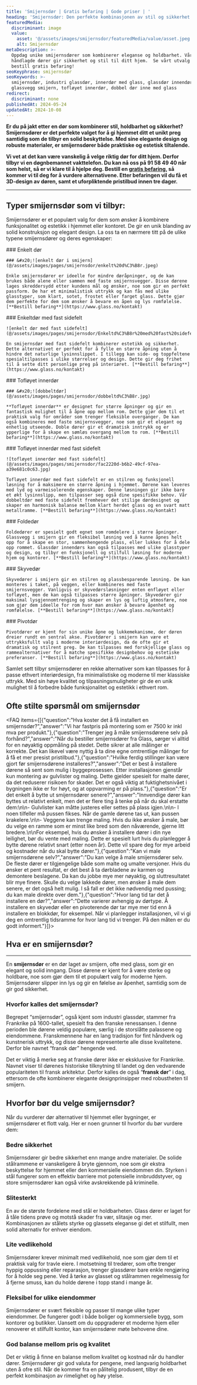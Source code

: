 ```yaml
---
title: 'Smijernsdør | Gratis befaring | Gode priser | '
heading: 'Smijernsdør: Den perfekte kombinasjonen av stil og sikkerhet'
featuredMedia:
  discriminant: image
  value:
    asset: '@/assets/images/smijernsdor/featuredMedia/value/asset.jpeg'
    alt: Smijernsdør
metaDescription: >-
  Oppdag unike smijernsdører som kombinerer eleganse og holdbarhet. Våre
  håndlagde dører gir sikkerhet og stil til ditt hjem.  Se vårt utvalg nå og
  bestill gratis befaring!
seoKeyphrase: smijernsdør
seoKeywords: >-
  smijernsdør, industri glassdør, innerdør med glass, glassdør innendørs,
  glassvegg smijern, tofløyet innerdør, dobbel dør inne med glass
redirect:
  discriminant: none
publishedAt: 2024-05-24
updatedAt: 2024-10-08
---
```

**Er du på jakt etter en dør som kombinerer stil, holdbarhet og sikkerhet? Smijernsdører er det perfekte valget for å gi hjemmet ditt et unikt preg samtidig som de tilbyr en solid beskyttelse. Med sine elegante design og robuste materialer, er smijernsdører både praktiske og estetisk tiltalende.**

**Vi vet at det kan være vanskelig å velge riktig dør for ditt hjem. Derfor tilbyr vi en døgnbemannet vakttelefon. Du kan nå oss på 91 58 49 40 når som helst, så er vi klare til å hjelpe deg. Bestill en [gratis befaring](https://www.glass.no/kontakt), så kommer vi til deg for å vurdere alternativene. Etter befaringen vil du få et 3D-design av døren, samt et uforpliktende pristilbud innen tre dager.**&#x20;

---

## Typer smijernsdør som vi tilbyr:

Smijernsdører er et populært valg for dem som ønsker å kombinere funksjonalitet og estetikk i hjemmet eller kontoret. De gir en unik blanding av solid konstruksjon og elegant design. La oss ta en nærmere titt på de ulike typene smijernsdører og deres egenskaper:

<Container crop="wide">
  <Container crop="normal">
    ### Enkelt dør

    ### &#x20;![enkelt dør i smijern](@/assets/images/pages/smijernsdor/enkelt%20d%C3%B8r.jpeg)

    Enkle smijernsdører er ideelle for mindre døråpninger, og de kan brukes både alene eller sammen med faste smijernsvegger. Disse dørene lages skreddersydd etter kundens mål og ønsker, noe som gir en perfekt passform. De har et minimalistisk uttrykk og kan fås med ulike glasstyper, som klart, sotet, frostet eller farget glass. Dette gjør dem perfekte for dem som ønsker å bevare en åpen og lys romfølelse. [**Bestill befaring**](https://www.glass.no/kontakt)
  </Container>

  <Container crop="normal">
    ### Enkeltdør med fast sidefelt

    ![enkelt dør med fast sidefelt](@/assets/images/pages/smijernsdor/Enkeltd%C3%B8r%20med%20fast%20sidefelt.JPG)

    En smijernsdør med fast sidefelt kombinerer estetikk og sikkerhet. Dette alternativet er perfekt for å fylle en større åpning uten å hindre det naturlige lysinnslippet. I tillegg kan side- og toppfeltene spesialtilpasses i ulike størrelser og design. Dette gir deg frihet til å sette ditt personlige preg på interiøret. [**Bestill befaring**](https://www.glass.no/kontakt)
  </Container>

  <Container crop="normal">
    ### Tofløyet innerdør

    ### &#x20;![dobbeltdør](@/assets/images/pages/smijernsdor/dobbeltd%C3%B8r.jpg)

    **Tofløyet innerdør** er designet for større åpninger og gir en fantastisk mulighet til å åpne opp mellom rom. Dette gjør dem til et praktisk valg for områder som trenger fleksible overganger. De kan også kombineres med faste smijernsvegger, noe som gir et elegant og enhetlig utseende. Doble dører gir et dramatisk inntrykk og er ypperlige for å skape en sømløs overgang mellom to rom. [**Bestill befaring**](https://www.glass.no/kontakt)
  </Container>

  <Container crop="normal">
    ### Tofløyet innerdør med fast sidefelt

    ![tofløyet innerdør med fast sidefelt](@/assets/images/pages/smijernsdor/fac2220d-b6b2-49cf-97ea-a39e681c0c63.jpg)

    Tofløyet innerdør med fast sidefelt er en stilren og funksjonell løsning for å maksimere en større åpning i hjemmet. Dørene kan leveres med lyd og varmeisolerende egenskaper. Denne løsningen gir ikke bare et økt lysinnslipp, men tilpasser seg også dine spesifikke behov. Vår dobbeltdør med faste sidefelt fremhever det stilige dørdesignet og skaper en harmonisk balanse mellom klart herdet glass og en svart matt metallramme. [**Bestill befaring**](https://www.glass.no/kontakt)
  </Container>

  <Container crop="normal">
    ### Foldedør

    Foldedører er spesielt godt egnet som romdelere i større åpninger. Glassvegg i smijern gir en fleksibel løsning ved å kunne åpnes helt opp for å skape en stor, sammenhengende plass, eller lukkes for å dele opp rommet. Glassdør innendørs kan også tilpasses med ulike glasstyper og design, og tilbyr en funksjonell og stilfull løsning for moderne hjem og kontorer. [**Bestill befaring**](https://www.glass.no/kontakt)
  </Container>

  <Container crop="normal">
    ### Skyvedør

    Skyvedører i smijern gir en stilren og plassbesparende løsning. De kan monteres i taket, på veggen, eller kombineres med faste smijernsvegger. Vanligvis er skyvedørsløsninger enten enfløyet eller tofløyet, men de kan også tilpasses større åpninger. Skyvedører gir maksimal lysgjennomtrenging og skaper en lys og luftig atmosfære, noe som gjør dem ideelle for rom hvor man ønsker å bevare åpenhet og romfølelse. [**Bestill befaring**](https://www.glass.no/kontakt)
  </Container>

  <Container crop="normal">
    ### Pivotdør

    Pivotdører er kjent for sin unike åpne og lukkemekanisme, der døren dreier rundt en sentral akse. Pivotdører i smijern kan være et uttrykksfullt valg i moderne interiørdesign, da de ofte gir et dramatisk og stilrent preg. De kan tilpasses med forskjellige glass og rammealternativer for å matche spesifikke designbehov og estetiske preferanser. [**Bestill befaring**](https://www.glass.no/kontakt)
  </Container>
</Container>

Samlet sett tilbyr smijernsdører en rekke alternativer som kan tilpasses for å passe ethvert interiørdesign, fra minimalistiske og moderne til mer klassiske uttrykk. Med sin høye kvalitet og tilpasningsmuligheter gir de en unik mulighet til å forbedre både funksjonalitet og estetikk i ethvert rom.

## Ofte stilte spørsmål om smijernsdør

<FAQ items={[{"question":"Hva koster det å få installert en smijernsdør?","answer":"Vi har fastpris på montering som er 7500 kr inkl mva per produkt."},{"question":"Trenger jeg å måle smijernsdørene selv på forhånd?","answer":"Når du bestiller smijernsdører fra Glass, sørger vi alltid for en nøyaktig oppmåling på stedet. Dette sikrer at alle målinger er korrekte. Det kan likevel være nyttig å ta dine egne omtrentlige målinger for å få et mer presist pristilbud."},{"question":"Hvilke ferdig stillinger kan være gjort før smijernsdørene installeres?","answer":"Det er best å installere dørene så sent som mulig i byggeprosessen. Etter installasjonen gjenstår kun montering av gulvlister og maling. Dette gjelder spesielt for malte dører, da det reduserer risikoen for skader. Det er også viktig at fuktighetsnivået i bygningen ikke er for høyt, og at oppvarming er på plass."},{"question":"Er det enkelt å bytte ut smijernsdører senere?","answer":"Innvendige dører kan byttes ut relativt enkelt, men det er flere ting å tenke på når du skal erstatte dem:\n\n- Gulvlister kan måtte justeres eller settes på plass igjen.\n\n- I noen tilfeller må pussen fikses. Når de gamle dørene tas ut, kan pussen krakelere.\n\n- Veggene kan trenge maling. Hvis du ikke ønsker å male, bør du velge en ramme som er minst like bred som den nåværende, gjerne litt bredere.\n\nFor eksempel, hvis du ønsker å installere dører i din nye leilighet, bør du vente med maling. Dette er spesielt lurt hvis du planlegger å bytte dørene relativt snart (etter noen år). Dette vil spare deg for mye arbeid og kostnader når du skal bytte dører."},{"question":"Kan vi male smijernsdørene selv?","answer":"Du kan velge å male smijernsdører selv. De fleste dører er tilgjengelige både som malte og umalte versjoner. Hvis du ønsker et pent resultat, er det best å ta dørbladene av karmen og demontere beslagene. Da kan du jobbe mye mer nøyaktig, og sluttresultatet blir mye finere. Skulle du velge lakkede dører, men ønsker å male dem senere, er det også helt mulig. I så fall er det ikke nødvendig med pussing; du kan male direkte over dem."},{"question":"Hvor lang tid tar det å installere en dør?","answer":"Dette varierer avhengig av dørtype. Å installere en skyvedør eller en pivoterende dør tar mye mer tid enn å installere en blokkdør, for eksempel. Når vi planlegger installasjonen, vil vi gi deg en omtrentlig tidsramme for hvor lang tid vi trenger. På den måten er du godt informert."}]}>
  ###
</FAQ>

## **Hva er en smijernsdør?**

---

En **smijernsdør** er en dør laget av smijern, ofte med glass, som gir en elegant og solid inngang. Disse dørene er kjent for å være sterke og holdbare, noe som gjør dem til et populært valg for moderne hjem. Smijernsdører slipper inn lys og gir en følelse av åpenhet, samtidig som de gir god sikkerhet.

### **Hvorfor kalles det smijernsdør?**

Begrepet “smijernsdør”, også kjent som industri glassdør, stammer fra Frankrike på 1600-tallet, spesielt fra den franske renessansen. I denne perioden ble dørene veldig populære, særlig i de storslåtte palassene og eiendommene. Franskmennene har en lang tradisjon for fint håndverk og kunstnerisk uttrykk, og disse dørene representerte alle disse kvalitetene. Derfor ble navnet “fransk dør” hengende ved.

Det er viktig å merke seg at franske dører ikke er eksklusive for Frankrike. Navnet viser til dørenes historiske tilknytning til landet og den vedvarende populariteten til fransk arkitektur. Derfor kalles de også “**fransk dør**” i dag, ettersom de ofte kombinerer elegante designprinsipper med robustheten til smijern.

## **Hvorfor bør du velge smijernsdør?**

Når du vurderer dør alternativer til hjemmet eller bygninger, er smijernsdører et flott valg. Her er noen grunner til hvorfor du bør vurdere dem:

### **Bedre sikkerhet**

Smijernsdører gir bedre sikkerhet enn mange andre materialer. De solide stålrammene er vanskeligere å bryte gjennom, noe som gir ekstra beskyttelse for hjemmet eller den kommersielle eiendommen din. Styrken i stål fungerer som en effektiv barriere mot potensielle innbruddstyver, og store smijernsdører kan også virke avskrekkende på kriminelle.

### **Slitesterkt**

En av de største fordelene med stål er holdbarheten. Glass dører er laget for å tåle tidens prøve og motstå skader fra vær, slitasje og mer. Kombinasjonen av stålets styrke og glassets eleganse gi det et stilfullt, men solid alternativ for enhver eiendom.

### **Lite vedlikehold**

Smijernsdører krever minimalt med vedlikehold, noe som gjør dem til et praktisk valg for travle eiere. I motsetning til tredører, som ofte trenger hyppig oppussing eller reparasjon, trenger glassdører bare enkle rengjøring for å holde seg pene. Ved å tørke av glasset og stålrammen regelmessig for å fjerne smuss, kan du holde dørene i topp stand i mange år.

### **Fleksibel for ulike eiendommer**

Smijernsdører er svært fleksible og passer til mange ulike typer eiendommer. De fungerer godt i både boliger og kommersielle bygg, som kontorer og butikker. Uansett om du oppgraderer et moderne hjem eller renoverer et stilfullt kontor, kan smijernsdører møte behovene dine.

### **God balanse mellom pris og kvalitet**

Det er viktig å finne en balanse mellom kvalitet og kostnad når du handler dører. Smijernsdører gir god valuta for pengene, med langvarig holdbarhet uten å ofre stil. Når de kommer fra en pålitelig produsent, tilbyr de en perfekt kombinasjon av rimelighet og høy ytelse.
